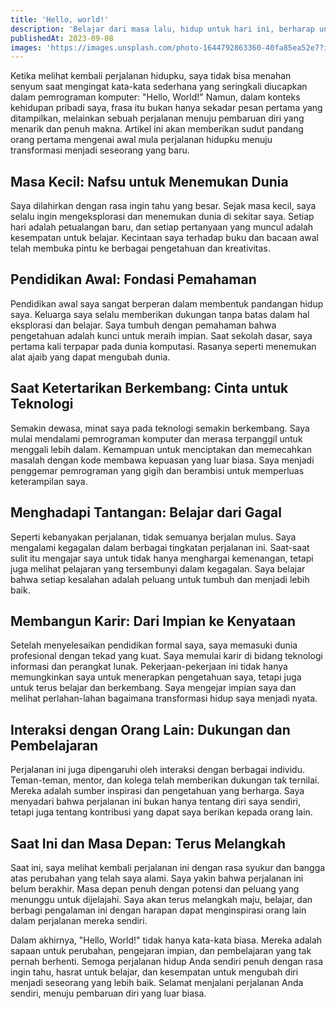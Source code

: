 ```yaml
---
title: 'Hello, world!'
description: 'Belajar dari masa lalu, hidup untuk hari ini, berharap untuk hari esok.'
publishedAt: 2023-09-08
images: 'https://images.unsplash.com/photo-1644792863360-40fa85ea52e7?ixlib=rb-4.0.3&ixid=M3wxMjA3fDB8MHxwaG90by1wYWdlfHx8fGVufDB8fHx8fA%3D%3D'
---
```


Ketika melihat kembali perjalanan hidupku, saya tidak bisa menahan senyum saat mengingat kata-kata sederhana yang seringkali diucapkan dalam pemrograman komputer: "Hello, World!" Namun, dalam konteks kehidupan pribadi saya, frasa itu bukan hanya sekadar pesan pertama yang ditampilkan, melainkan sebuah perjalanan menuju pembaruan diri yang menarik dan penuh makna. Artikel ini akan memberikan sudut pandang orang pertama mengenai awal mula perjalanan hidupku menuju transformasi menjadi seseorang yang baru.

## Masa Kecil: Nafsu untuk Menemukan Dunia

Saya dilahirkan dengan rasa ingin tahu yang besar. Sejak masa kecil, saya selalu ingin mengeksplorasi dan menemukan dunia di sekitar saya. Setiap hari adalah petualangan baru, dan setiap pertanyaan yang muncul adalah kesempatan untuk belajar. Kecintaan saya terhadap buku dan bacaan awal telah membuka pintu ke berbagai pengetahuan dan kreativitas.

## Pendidikan Awal: Fondasi Pemahaman

Pendidikan awal saya sangat berperan dalam membentuk pandangan hidup saya. Keluarga saya selalu memberikan dukungan tanpa batas dalam hal eksplorasi dan belajar. Saya tumbuh dengan pemahaman bahwa pengetahuan adalah kunci untuk meraih impian. Saat sekolah dasar, saya pertama kali terpapar pada dunia komputasi. Rasanya seperti menemukan alat ajaib yang dapat mengubah dunia.

## Saat Ketertarikan Berkembang: Cinta untuk Teknologi

Semakin dewasa, minat saya pada teknologi semakin berkembang. Saya mulai mendalami pemrograman komputer dan merasa terpanggil untuk menggali lebih dalam. Kemampuan untuk menciptakan dan memecahkan masalah dengan kode membawa kepuasan yang luar biasa. Saya menjadi penggemar pemrograman yang gigih dan berambisi untuk memperluas keterampilan saya.

## Menghadapi Tantangan: Belajar dari Gagal

Seperti kebanyakan perjalanan, tidak semuanya berjalan mulus. Saya mengalami kegagalan dalam berbagai tingkatan perjalanan ini. Saat-saat sulit itu mengajar saya untuk tidak hanya menghargai kemenangan, tetapi juga melihat pelajaran yang tersembunyi dalam kegagalan. Saya belajar bahwa setiap kesalahan adalah peluang untuk tumbuh dan menjadi lebih baik.

## Membangun Karir: Dari Impian ke Kenyataan

Setelah menyelesaikan pendidikan formal saya, saya memasuki dunia profesional dengan tekad yang kuat. Saya memulai karir di bidang teknologi informasi dan perangkat lunak. Pekerjaan-pekerjaan ini tidak hanya memungkinkan saya untuk menerapkan pengetahuan saya, tetapi juga untuk terus belajar dan berkembang. Saya mengejar impian saya dan melihat perlahan-lahan bagaimana transformasi hidup saya menjadi nyata.

## Interaksi dengan Orang Lain: Dukungan dan Pembelajaran

Perjalanan ini juga dipengaruhi oleh interaksi dengan berbagai individu. Teman-teman, mentor, dan kolega telah memberikan dukungan tak ternilai. Mereka adalah sumber inspirasi dan pengetahuan yang berharga. Saya menyadari bahwa perjalanan ini bukan hanya tentang diri saya sendiri, tetapi juga tentang kontribusi yang dapat saya berikan kepada orang lain.

## Saat Ini dan Masa Depan: Terus Melangkah

Saat ini, saya melihat kembali perjalanan ini dengan rasa syukur dan bangga atas perubahan yang telah saya alami. Saya yakin bahwa perjalanan ini belum berakhir. Masa depan penuh dengan potensi dan peluang yang menunggu untuk dijelajahi. Saya akan terus melangkah maju, belajar, dan berbagi pengalaman ini dengan harapan dapat menginspirasi orang lain dalam perjalanan mereka sendiri.

Dalam akhirnya, "Hello, World!" tidak hanya kata-kata biasa. Mereka adalah sapaan untuk perubahan, pengejaran impian, dan pembelajaran yang tak pernah berhenti. Semoga perjalanan hidup Anda sendiri penuh dengan rasa ingin tahu, hasrat untuk belajar, dan kesempatan untuk mengubah diri menjadi seseorang yang lebih baik. Selamat menjalani perjalanan Anda sendiri, menuju pembaruan diri yang luar biasa.
